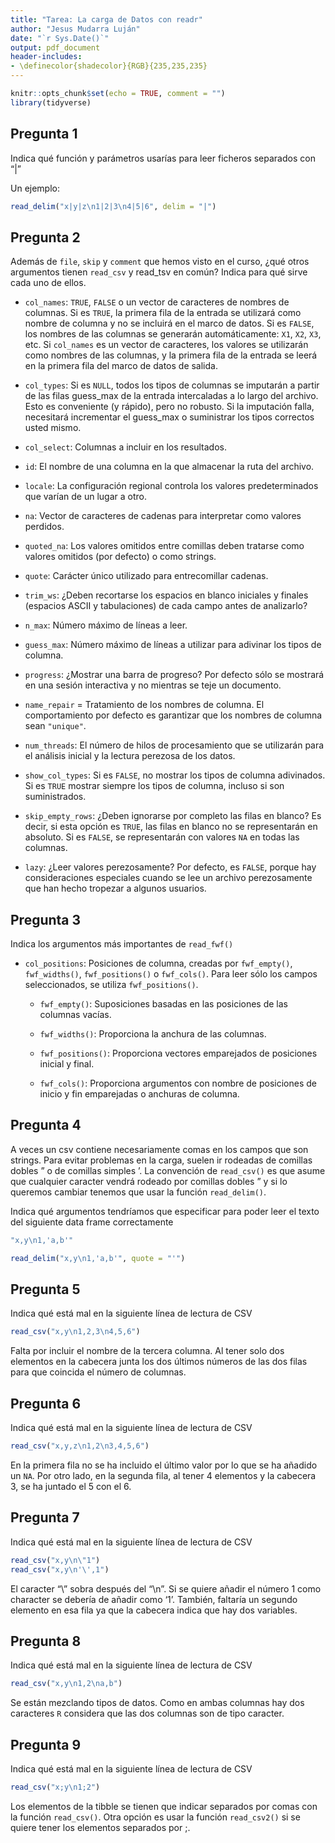 ```yaml
---
title: "Tarea: La carga de Datos con readr"
author: "Jesus Mudarra Luján"
date: "`r Sys.Date()`"
output: pdf_document
header-includes:
- \definecolor{shadecolor}{RGB}{235,235,235}
---
```


```r
knitr::opts_chunk$set(echo = TRUE, comment = "")
library(tidyverse)
```

## Pregunta 1

Indica qué función y parámetros usarías para leer ficheros separados con "|"

Un ejemplo:

```r
read_delim("x|y|z\n1|2|3\n4|5|6", delim = "|")
```

## Pregunta 2

Además de `file`, `skip` y `comment` que hemos visto en el curso, ¿qué otros argumentos tienen `read_csv` y
read_tsv en común? Indica para qué sirve cada uno de ellos.

* `col_names`: `TRUE`, `FALSE` o un vector de caracteres de nombres de columnas. Si es `TRUE`, la primera fila de la entrada se utilizará como nombre de columna y no se incluirá en el marco de datos. Si es `FALSE`, los nombres de las columnas se generarán automáticamente: `X1`, `X2`, `X3`, etc. Si `col_names` es un vector de caracteres, los valores se utilizarán como nombres de las columnas, y la primera fila de la entrada se leerá en la primera fila del marco de datos de salida.

* `col_types`: Si es `NULL`, todos los tipos de columnas se imputarán a partir de las filas guess_max de la entrada intercaladas a lo largo del archivo. Esto es conveniente (y rápido), pero no robusto. Si la imputación falla, necesitará incrementar el guess_max o suministrar los tipos correctos usted mismo.

* `col_select`: Columnas a incluir en los resultados.

* `id`: El nombre de una columna en la que almacenar la ruta del archivo.

* `locale`: La configuración regional controla los valores predeterminados que varían de un lugar a otro.

* `na`: Vector de caracteres de cadenas para interpretar como valores perdidos.

* `quoted_na`: Los valores omitidos entre comillas deben tratarse como valores omitidos (por defecto) o como strings.

* `quote`: Carácter único utilizado para entrecomillar cadenas.

* `trim_ws`: ¿Deben recortarse los espacios en blanco iniciales y finales (espacios ASCII y tabulaciones) de cada campo antes de analizarlo?

* `n_max`: Número máximo de líneas a leer.

* `guess_max`: Número máximo de líneas a utilizar para adivinar los tipos de columna.

* `progress`: ¿Mostrar una barra de progreso? Por defecto sólo se mostrará en una sesión interactiva y no mientras se teje un documento.

* `name_repair` = Tratamiento de los nombres de columna. El comportamiento por defecto es garantizar que los nombres de columna sean `"unique"`.

* `num_threads`: El número de hilos de procesamiento que se utilizarán para el análisis inicial y la lectura perezosa de los datos.

* `show_col_types`: Si es `FALSE`, no mostrar los tipos de columna adivinados. Si es `TRUE` mostrar siempre los tipos de columna, incluso si son suministrados.

* `skip_empty_rows`: ¿Deben ignorarse por completo las filas en blanco? Es decir, si esta opción es `TRUE`, las filas en blanco no se representarán en absoluto. Si es `FALSE`, se representarán con valores `NA` en todas las columnas.

* `lazy`: ¿Leer valores perezosamente? Por defecto, es `FALSE`, porque hay consideraciones especiales cuando se lee un archivo perezosamente que han hecho tropezar a algunos usuarios. 

## Pregunta 3

Indica los argumentos más importantes de `read_fwf()`

* `col_positions`: Posiciones de columna, creadas por `fwf_empty()`, `fwf_widths()`, `fwf_positions()` o `fwf_cols()`. Para leer sólo los campos seleccionados, se utiliza `fwf_positions()`.

  * `fwf_empty()`: Suposiciones basadas en las posiciones de las columnas vacías.
  
  * `fwf_widths()`: Proporciona la anchura de las columnas.
  
  * `fwf_positions()`: Proporciona vectores emparejados de posiciones inicial y final.
  
  * `fwf_cols()`: Proporciona argumentos con nombre de posiciones de inicio y fin emparejadas o anchuras de columna.

## Pregunta 4

A veces un csv contiene necesariamente comas en los campos que son strings. Para evitar problemas en la carga, suelen ir rodeadas de comillas dobles " o de comillas simples ’. La convención de `read_csv()` es que asume que cualquier caracter vendrá rodeado por comillas dobles " y si lo queremos cambiar tenemos que usar la función `read_delim()`.

Indica qué argumentos tendríamos que especificar para poder leer el texto del siguiente data frame correctamente

```r
"x,y\n1,'a,b'"
```

```r
read_delim("x,y\n1,'a,b'", quote = "'")
```

## Pregunta 5

Indica qué está mal en la siguiente línea de lectura de CSV

```r
read_csv("x,y\n1,2,3\n4,5,6")
```

Falta por incluir el nombre de la tercera columna. Al tener solo dos elementos en la cabecera junta los dos últimos números de las dos filas para que coincida el número de columnas.

## Pregunta 6

Indica qué está mal en la siguiente línea de lectura de CSV

```r
read_csv("x,y,z\n1,2\n3,4,5,6")
```

En la primera fila no se ha incluido el último valor por lo que se ha añadido un `NA`. Por otro lado, en la segunda fila, al tener 4 elementos y la cabecera 3, se ha juntado el 5 con el 6.

## Pregunta 7

Indica qué está mal en la siguiente línea de lectura de CSV

```r
read_csv("x,y\n\"1")
read_csv("x,y\n'\',1")
```

El caracter "\\" sobra después del "\\n". Si se quiere añadir el número 1 como character se debería de añadir como '1'. También, faltaría un segundo elemento en esa fila ya que la cabecera indica que hay dos variables.

## Pregunta 8

Indica qué está mal en la siguiente línea de lectura de CSV

```r
read_csv("x,y\n1,2\na,b")
```

Se están mezclando tipos de datos. Como en ambas columnas hay dos caracteres `R` considera que las dos columnas son de tipo caracter.

## Pregunta 9

Indica qué está mal en la siguiente línea de lectura de CSV

```r
read_csv("x;y\n1;2")
```

Los elementos de la tibble se tienen que indicar separados por comas con la función `read_csv()`. Otra opción es usar la función `read_csv2()` si se quiere tener los elementos separados por ;.
